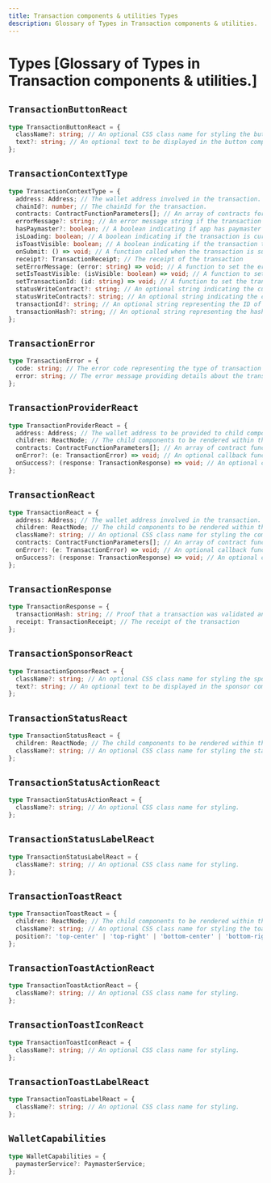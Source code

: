 ```yaml
---
title: Transaction components & utilities Types
description: Glossary of Types in Transaction components & utilities.
---
```


# Types [Glossary of Types in Transaction components & utilities.]

## `TransactionButtonReact`

```ts
type TransactionButtonReact = {
  className?: string; // An optional CSS class name for styling the button component.
  text?: string; // An optional text to be displayed in the button component.
};
```

## `TransactionContextType`

```ts
type TransactionContextType = {
  address: Address; // The wallet address involved in the transaction.
  chainId?: number; // The chainId for the transaction.
  contracts: ContractFunctionParameters[]; // An array of contracts for the transaction.
  errorMessage?: string; // An error message string if the transaction encounters an issue.
  hasPaymaster?: boolean; // A boolean indicating if app has paymaster configured
  isLoading: boolean; // A boolean indicating if the transaction is currently loading.
  isToastVisible: boolean; // A boolean indicating if the transaction toast notification is visible.
  onSubmit: () => void; // A function called when the transaction is submitted.
  receipt?: TransactionReceipt; // The receipt of the transaction
  setErrorMessage: (error: string) => void; // A function to set the error message for the transaction.
  setIsToastVisible: (isVisible: boolean) => void; // A function to set the visibility of the transaction toast.
  setTransactionId: (id: string) => void; // A function to set the transaction ID.
  statusWriteContract?: string; // An optional string indicating the current status of the transaction.
  statusWriteContracts?: string; // An optional string indicating the current status of the transaction.
  transactionId?: string; // An optional string representing the ID of the transaction.
  transactionHash?: string; // An optional string representing the hash of the transaction.
};
```

## `TransactionError`

```ts
type TransactionError = {
  code: string; // The error code representing the type of transaction error.
  error: string; // The error message providing details about the transaction error.
};
```

## `TransactionProviderReact`

```ts
type TransactionProviderReact = {
  address: Address; // The wallet address to be provided to child components.
  children: ReactNode; // The child components to be rendered within the provider component.
  contracts: ContractFunctionParameters[]; // An array of contract function parameters provided to the child components.
  onError?: (e: TransactionError) => void; // An optional callback function that handles errors within the provider.
  onSuccess?: (response: TransactionResponse) => void; // An optional callback function that exposes transaction hash
};
```

## `TransactionReact`

```ts
type TransactionReact = {
  address: Address; // The wallet address involved in the transaction.
  children: ReactNode; // The child components to be rendered within the transaction component.
  className?: string; // An optional CSS class name for styling the component.
  contracts: ContractFunctionParameters[]; // An array of contract function parameters for the transaction.
  onError?: (e: TransactionError) => void; // An optional callback function that handles transaction errors.
  onSuccess?: (response: TransactionResponse) => void; // An optional callback function that exposes transaction hash
};
```

## `TransactionResponse`

```ts
type TransactionResponse = {
  transactionHash: string; // Proof that a transaction was validated and added to the blockchain
  receipt: TransactionReceipt; // The receipt of the transaction
};
```

## `TransactionSponsorReact`

```ts
type TransactionSponsorReact = {
  className?: string; // An optional CSS class name for styling the sponsor component.
  text?: string; // An optional text to be displayed in the sponsor component.
};
```

## `TransactionStatusReact`

```ts
type TransactionStatusReact = {
  children: ReactNode; // The child components to be rendered within the status component.
  className?: string; // An optional CSS class name for styling the status component.
};
```

## `TransactionStatusActionReact`

```ts
type TransactionStatusActionReact = {
  className?: string; // An optional CSS class name for styling.
};
```

## `TransactionStatusLabelReact`

```ts
type TransactionStatusLabelReact = {
  className?: string; // An optional CSS class name for styling.
};
```

## `TransactionToastReact`

```ts
type TransactionToastReact = {
  children: ReactNode; // The child components to be rendered within the toast component.
  className?: string; // An optional CSS class name for styling the toast component.
  position?: 'top-center' | 'top-right' | 'bottom-center' | 'bottom-right'; // An optional position property to specify the toast's position on the screen.
};
```

## `TransactionToastActionReact`

```ts
type TransactionToastActionReact = {
  className?: string; // An optional CSS class name for styling.
};
```

## `TransactionToastIconReact`

```ts
type TransactionToastIconReact = {
  className?: string; // An optional CSS class name for styling.
};
```

## `TransactionToastLabelReact`

```ts
type TransactionToastLabelReact = {
  className?: string; // An optional CSS class name for styling.
};
```

## `WalletCapabilities`

```ts
type WalletCapabilities = {
  paymasterService?: PaymasterService;
};
```
